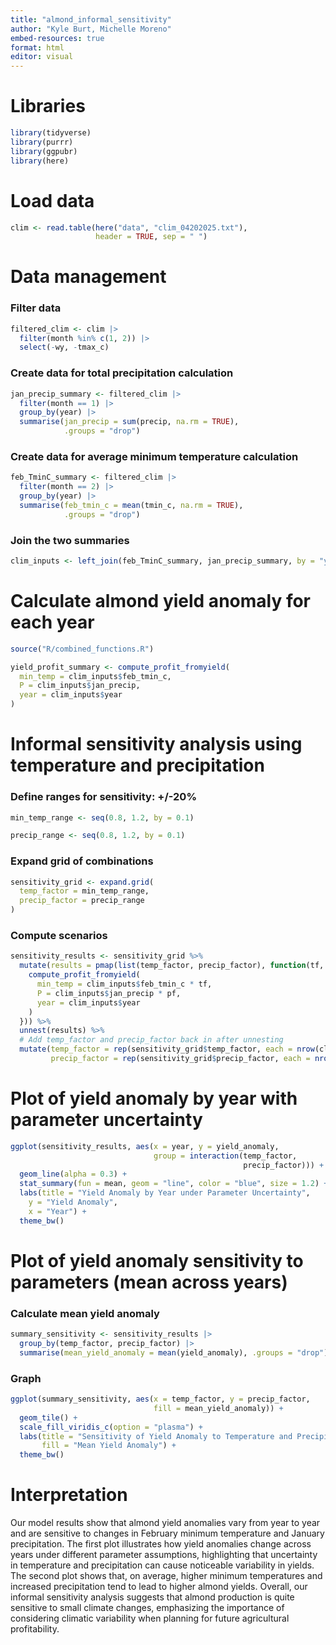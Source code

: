 ```yaml
---
title: "almond_informal_sensitivity"
author: "Kyle Burt, Michelle Moreno"
embed-resources: true
format: html
editor: visual
---
```


# Libraries

```r
library(tidyverse)
library(purrr)
library(ggpubr)
library(here)
```

# Load data

```r
clim <- read.table(here("data", "clim_04202025.txt"), 
                   header = TRUE, sep = " ")
```

# Data management

### Filter data

```r
filtered_clim <- clim |>
  filter(month %in% c(1, 2)) |>
  select(-wy, -tmax_c)
```

### Create data for total precipitation calculation

```r
jan_precip_summary <- filtered_clim |>
  filter(month == 1) |>
  group_by(year) |>
  summarise(jan_precip = sum(precip, na.rm = TRUE), 
            .groups = "drop")
```

### Create data for average minimum temperature calculation

```r
feb_TminC_summary <- filtered_clim |>
  filter(month == 2) |>
  group_by(year) |>
  summarise(feb_tmin_c = mean(tmin_c, na.rm = TRUE), 
            .groups = "drop")
```

### Join the two summaries

```r
clim_inputs <- left_join(feb_TminC_summary, jan_precip_summary, by = "year")
```

# Calculate almond yield anomaly for each year

```r
source("R/combined_functions.R")

yield_profit_summary <- compute_profit_fromyield(
  min_temp = clim_inputs$feb_tmin_c,
  P = clim_inputs$jan_precip,
  year = clim_inputs$year
)
```

# Informal sensitivity analysis using temperature and precipitation

### Define ranges for sensitivity: +/-20%

```r
min_temp_range <- seq(0.8, 1.2, by = 0.1)

precip_range <- seq(0.8, 1.2, by = 0.1)
```

### Expand grid of combinations

```r
sensitivity_grid <- expand.grid(
  temp_factor = min_temp_range,
  precip_factor = precip_range
)
```

### Compute scenarios

```r
sensitivity_results <- sensitivity_grid %>%
  mutate(results = pmap(list(temp_factor, precip_factor), function(tf, pf) {
    compute_profit_fromyield(
      min_temp = clim_inputs$feb_tmin_c * tf,
      P = clim_inputs$jan_precip * pf,
      year = clim_inputs$year
    )
  })) %>%
  unnest(results) %>%
  # Add temp_factor and precip_factor back in after unnesting
  mutate(temp_factor = rep(sensitivity_grid$temp_factor, each = nrow(clim_inputs)),
         precip_factor = rep(sensitivity_grid$precip_factor, each = nrow(clim_inputs)))
```

# Plot of yield anomaly by year with parameter uncertainty

```r
ggplot(sensitivity_results, aes(x = year, y = yield_anomaly, 
                                group = interaction(temp_factor, 
                                                    precip_factor))) +
  geom_line(alpha = 0.3) +
  stat_summary(fun = mean, geom = "line", color = "blue", size = 1.2) +
  labs(title = "Yield Anomaly by Year under Parameter Uncertainty",
    y = "Yield Anomaly",
    x = "Year") +
  theme_bw()
```

# Plot of yield anomaly sensitivity to parameters (mean across years)

### Calculate mean yield anomaly

```r
summary_sensitivity <- sensitivity_results |>
  group_by(temp_factor, precip_factor) |>
  summarise(mean_yield_anomaly = mean(yield_anomaly), .groups = "drop")
```

### Graph

```r
ggplot(summary_sensitivity, aes(x = temp_factor, y = precip_factor, 
                                fill = mean_yield_anomaly)) +
  geom_tile() +
  scale_fill_viridis_c(option = "plasma") +
  labs(title = "Sensitivity of Yield Anomaly to Temperature and Precipitation", x = "Temperature Factor", y = "Precipitation Factor", 
       fill = "Mean Yield Anomaly") +
  theme_bw()
```

# Interpretation

Our model results show that almond yield anomalies vary from year to year and are sensitive to changes in February minimum temperature and January precipitation. The first plot illustrates how yield anomalies change across years under different parameter assumptions, highlighting that uncertainty in temperature and precipitation can cause noticeable variability in yields. The second plot shows that, on average, higher minimum temperatures and increased precipitation tend to lead to higher almond yields. Overall, our informal sensitivity analysis suggests that almond production is quite sensitive to small climate changes, emphasizing the importance of considering climatic variability when planning for future agricultural profitability.
